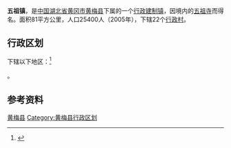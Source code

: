 {{多個問題|
{{Unreferenced|time=2017-08-22T15:56:50+00:00}}
{{Notability Unreferenced |time=2017-08-22T15:56:50+00:00}}
{{Expand|time=2017-08-22T15:56:50+00:00}}
}}
{{中国乡级行政区|42/11/27/106/000}}
'''五祖镇'''，是[[中国|中国]][[湖北省|湖北省]][[黄冈市|黄冈市]][[黄梅县|黄梅县]]下属的一个[[行政建制镇|行政建制镇]]，因境内的[[五祖寺|五祖寺]]而得名。面积81平方公里，人口25400人（2005年），下辖22个[[行政村|行政村]]。

== 行政区划 ==

下辖以下地区：<ref>{{PRC admin/ref sgc|42/11/27/106/000}}</ref>

{{PRC admin/children|42/11/27/106/000}}。

== 参考资料 ==

{{reflist}}

{{湖北省黄冈市黄梅县行政区划}}
{{湖北行政区划小作品}}
[[Category:黄冈建制镇|黄梅县]]
[[Category:黄梅县行政区划|Category:黄梅县行政区划]]